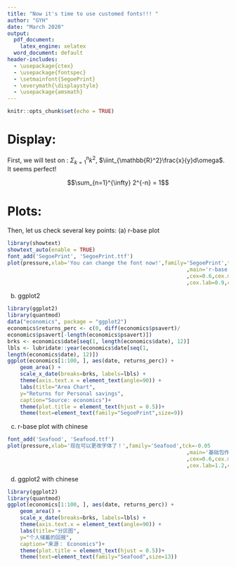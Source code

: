```yaml
---
title: "Now it's time to use customed fonts!!! "
author: "GYH"
date: "March 2020"
output:
  pdf_document:
    latex_engine: xelatex
  word_document: default
header-includes:
  - \usepackage{ctex}
  - \usepackage{fontspec}
  - \setmainfont{SegoePrint}
  - \everymath{\displaystyle} 
  - \usepackage{amsmath}
---
```

```r
knitr::opts_chunk$set(echo = TRUE)
```

# Display:

First, we will test on \LaTeX: $\Sigma_{k=1}^{n}k^{2}$,  $\iint_{\mathbb{R}^2}\frac{x}{y}d\omega$. It seems perfect!

$$\sum_{n=1}^{\infty} 2^{-n} = 1$$

# Plots:

Then, let us check several key points:
\newline
(a) r-base plot
```r
library(showtext)
showtext_auto(enable = TRUE)
font_add('SegoePrint', 'SegoePrint.ttf')
plot(pressure,xlab='You can change the font now!',family='SegoePrint',tck=-0.05
                                                         ,main='r-base plot'
                                                         ,cex=0.6,cex.main=1
                                                         ,cex.lab=0.9,cex.axis=0.7)
```
(b) ggplot2

```r
library(ggplot2)
library(quantmod)
data("economics", package = "ggplot2")
economics$returns_perc <- c(0, diff(economics$psavert)/
economics$psavert[-length(economics$psavert)])
brks <- economics$date[seq(1, length(economics$date), 12)]
lbls <- lubridate::year(economics$date[seq(1,
length(economics$date), 12)])
ggplot(economics[1:100, ], aes(date, returns_perc)) +
    geom_area() +
    scale_x_date(breaks=brks, labels=lbls) +
    theme(axis.text.x = element_text(angle=90)) +
    labs(title="Area Chart",
    y="Returns for Personal savings",
    caption="Source: economics")+
    theme(plot.title = element_text(hjust = 0.5))+
    theme(text=element_text(family="SegoePrint",size=9))
```
(c) r-base plot with chinese
```r
font_add('Seafood', 'Seafood.ttf')
plot(pressure,xlab='现在可以更改字体了！',family='Seafood',tck=-0.05
                                                         ,main='基础包作图'
                                                         ,cex=0.6,cex.main=1.3
                                                         ,cex.lab=1.2,cex.axis=1.05)
```
(d) ggplot2 with chinese

```r
library(ggplot2)
library(quantmod)
ggplot(economics[1:100, ], aes(date, returns_perc)) +
    geom_area() +
    scale_x_date(breaks=brks, labels=lbls) +
    theme(axis.text.x = element_text(angle=90)) +
    labs(title="分区图",
    y="个人储蓄的回报",
    caption="来源： Economics")+
    theme(plot.title = element_text(hjust = 0.5))+
    theme(text=element_text(family="Seafood",size=13))
```